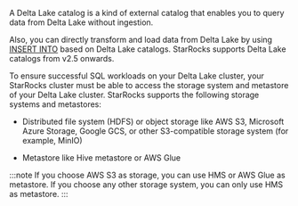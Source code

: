 
A Delta Lake catalog is a kind of external catalog that enables you to query data from Delta Lake without ingestion.

Also, you can directly transform and load data from Delta Lake by using [INSERT INTO](/sql-reference/sql-statements/loading_unloading/INSERT.md) based on Delta Lake catalogs. StarRocks supports Delta Lake catalogs from v2.5 onwards.

To ensure successful SQL workloads on your Delta Lake cluster, your StarRocks cluster must be able to access the storage system and metastore of your Delta Lake cluster. StarRocks supports the following storage systems and metastores:

- Distributed file system (HDFS) or object storage like AWS S3, Microsoft Azure Storage, Google GCS, or other S3-compatible storage system (for example, MinIO)

- Metastore like Hive metastore or AWS Glue

:::note
If you choose AWS S3 as storage, you can use HMS or AWS Glue as metastore. If you choose any other storage system, you can only use HMS as metastore.
:::

